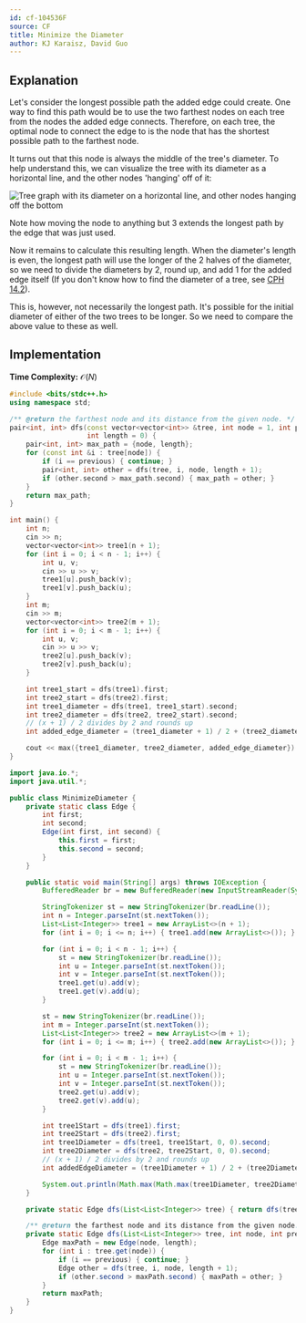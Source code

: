 ```yaml
---
id: cf-104536F
source: CF
title: Minimize the Diameter
author: KJ Karaisz, David Guo
---
```


## Explanation

Let's consider the longest possible path the added edge could create. One way to find this path would be to use the two farthest nodes on each tree from the nodes the added edge connects.
Therefore, on each tree, the optimal node to connect the edge to is the node that has the shortest possible path to the farthest node.

It turns out that this node is always the middle of the tree's diameter. To help understand this, we can visualize the tree with its diameter as a horizontal line, and the other nodes
'hanging' off of it:

![Tree graph with its diameter on a horizontal line, and other nodes hanging off the bottom](<cf-104536F/graph.png>)

Note how moving the node to anything but 3 extends the longest path by the edge that was just used.

Now it remains to calculate this resulting length. When the diameter's length is even, the longest path will use the longer of the 2 halves of the diameter,
so we need to divide the diameters by 2, round up, and add 1 for the added edge itself (If you don't know how to find the diameter of a tree, see [CPH 14.2](/CPH.pdf#page=145)).

This is, however, not necessarily the longest path. It's possible for the initial diameter of either of the two trees to be longer. So we need to compare the above value to these as well.

## Implementation

**Time Complexity:** $\mathcal{O}(N)$

<LanguageSection>
<CPPSection>

```cpp
#include <bits/stdc++.h>
using namespace std;

/** @return the farthest node and its distance from the given node. */
pair<int, int> dfs(const vector<vector<int>> &tree, int node = 1, int previous = 0,
                   int length = 0) {
	pair<int, int> max_path = {node, length};
	for (const int &i : tree[node]) {
		if (i == previous) { continue; }
		pair<int, int> other = dfs(tree, i, node, length + 1);
		if (other.second > max_path.second) { max_path = other; }
	}
	return max_path;
}

int main() {
	int n;
	cin >> n;
	vector<vector<int>> tree1(n + 1);
	for (int i = 0; i < n - 1; i++) {
		int u, v;
		cin >> u >> v;
		tree1[u].push_back(v);
		tree1[v].push_back(u);
	}
	int m;
	cin >> m;
	vector<vector<int>> tree2(m + 1);
	for (int i = 0; i < m - 1; i++) {
		int u, v;
		cin >> u >> v;
		tree2[u].push_back(v);
		tree2[v].push_back(u);
	}

	int tree1_start = dfs(tree1).first;
	int tree2_start = dfs(tree2).first;
	int tree1_diameter = dfs(tree1, tree1_start).second;
	int tree2_diameter = dfs(tree2, tree2_start).second;
	// (x + 1) / 2 divides by 2 and rounds up
	int added_edge_diameter = (tree1_diameter + 1) / 2 + (tree2_diameter + 1) / 2 + 1;

	cout << max({tree1_diameter, tree2_diameter, added_edge_diameter}) << endl;
}
```

</CPPSection>
<JavaSection>

```java
import java.io.*;
import java.util.*;

public class MinimizeDiameter {
	private static class Edge {
		int first;
		int second;
		Edge(int first, int second) {
			this.first = first;
			this.second = second;
		}
	}

	public static void main(String[] args) throws IOException {
		BufferedReader br = new BufferedReader(new InputStreamReader(System.in));

		StringTokenizer st = new StringTokenizer(br.readLine());
		int n = Integer.parseInt(st.nextToken());
		List<List<Integer>> tree1 = new ArrayList<>(n + 1);
		for (int i = 0; i <= n; i++) { tree1.add(new ArrayList<>()); }

		for (int i = 0; i < n - 1; i++) {
			st = new StringTokenizer(br.readLine());
			int u = Integer.parseInt(st.nextToken());
			int v = Integer.parseInt(st.nextToken());
			tree1.get(u).add(v);
			tree1.get(v).add(u);
		}

		st = new StringTokenizer(br.readLine());
		int m = Integer.parseInt(st.nextToken());
		List<List<Integer>> tree2 = new ArrayList<>(m + 1);
		for (int i = 0; i <= m; i++) { tree2.add(new ArrayList<>()); }

		for (int i = 0; i < m - 1; i++) {
			st = new StringTokenizer(br.readLine());
			int u = Integer.parseInt(st.nextToken());
			int v = Integer.parseInt(st.nextToken());
			tree2.get(u).add(v);
			tree2.get(v).add(u);
		}

		int tree1Start = dfs(tree1).first;
		int tree2Start = dfs(tree2).first;
		int tree1Diameter = dfs(tree1, tree1Start, 0, 0).second;
		int tree2Diameter = dfs(tree2, tree2Start, 0, 0).second;
		// (x + 1) / 2 divides by 2 and rounds up
		int addedEdgeDiameter = (tree1Diameter + 1) / 2 + (tree2Diameter + 1) / 2 + 1;

		System.out.println(Math.max(Math.max(tree1Diameter, tree2Diameter), addedEdgeDiameter));
	}

	private static Edge dfs(List<List<Integer>> tree) { return dfs(tree, 1, 0, 0); }

	/** @return the farthest node and its distance from the given node. */
	private static Edge dfs(List<List<Integer>> tree, int node, int previous, int length) {
		Edge maxPath = new Edge(node, length);
		for (int i : tree.get(node)) {
			if (i == previous) { continue; }
			Edge other = dfs(tree, i, node, length + 1);
			if (other.second > maxPath.second) { maxPath = other; }
		}
		return maxPath;
	}
}
```

</JavaSection>
</LanguageSection>
